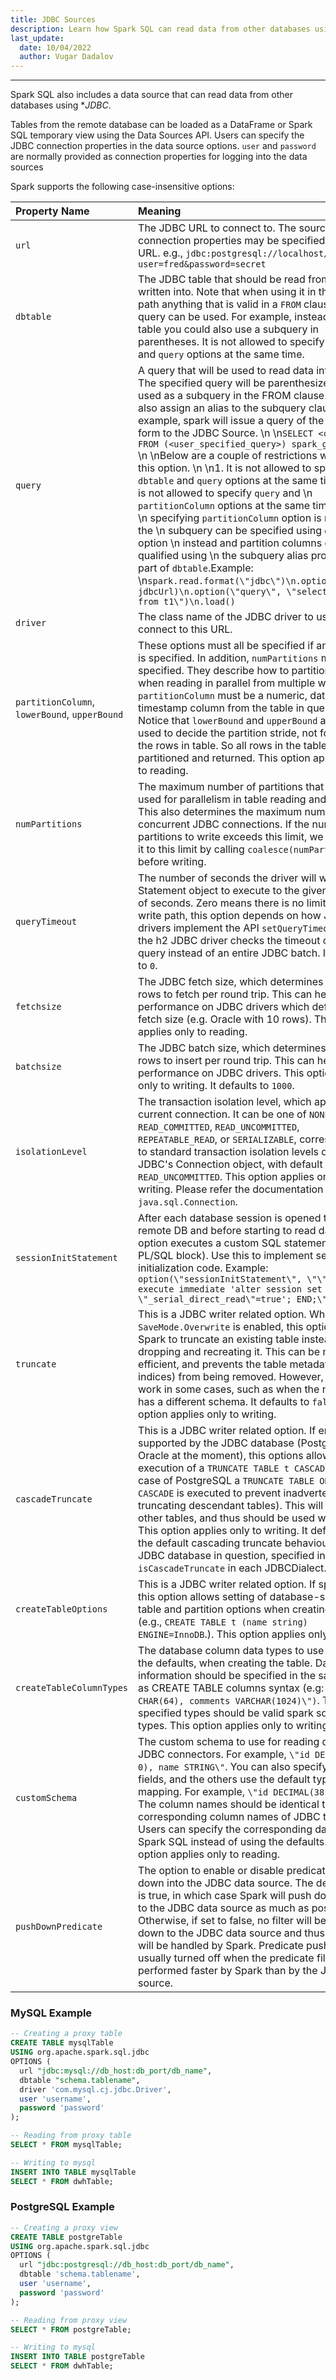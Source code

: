 ```yaml
---
title: JDBC Sources
description: Learn how Spark SQL can read data from other databases using JDBC. Users can specify JDBC connection properties in the data source options.
last_update:
  date: 10/04/2022
  author: Vugar Dadalov
---
```

___

Spark SQL also includes a data source that can read data from other databases using **JDBC*. 

Tables from the remote database can be loaded as a DataFrame or Spark SQL temporary view using the Data Sources API. Users can specify the JDBC connection properties in the data source options. `user` and `password` are normally provided as connection properties for logging into the data sources

Spark supports the following case-insensitive options:

| Property Name | Meaning |
| :--- | :--- |
| `url` | The JDBC URL to connect to. The source-specific connection properties may be specified in the URL. e.g., `jdbc:postgresql://localhost/test?user=fred&password=secret` |
| `dbtable` | The JDBC table that should be read from or written into. Note that when using it in the read path anything that is valid in a `FROM` clause of a SQL query can be used. For example, instead of a full table you could also use a subquery in parentheses. It is not allowed to specify `dbtable` and `query` options at the same time. |
| `query` | A query that will be used to read data into Spark. The specified query will be parenthesized and used as a subquery in the FROM clause. Spark will also assign an alias to the subquery clause. As an example, spark will issue a query of the following form to the JDBC Source.  \n  \n`SELECT <columns> FROM (<user_specified_query>) spark_gen_alias`  \n  \nBelow are a couple of restrictions while using this option.  \n  \n1. It is not allowed to specify `dbtable` and `query` options at the same time.\n2. It is not allowed to specify `query` and  \n   `partitionColumn` options at the same time. When  \n   specifying `partitionColumn` option is required, the  \n   subquery can be specified using `dbtable` option  \n   instead and partition columns can be qualified using  \n   the subquery alias provided as part of `dbtable`.Example:  \n`spark.read.format(\"jdbc\")\n.option(\"url\", jdbcUrl)\n.option(\"query\", \"select c1, c2 from t1\")\n.load()`
| `driver` | The class name of the JDBC driver to use to connect to this URL. |
| `partitionColumn`, `lowerBound`, `upperBound` | These options must all be specified if any of them is specified. In addition, `numPartitions` must be specified. They describe how to partition the table when reading in parallel from multiple workers. `partitionColumn` must be a numeric, date, or timestamp column from the table in question. Notice that `lowerBound` and `upperBound` are just used to decide the partition stride, not for filtering the rows in table. So all rows in the table will be partitioned and returned. This option applies only to reading.|
| `numPartitions` | The maximum number of partitions that can be used for parallelism in table reading and writing. This also determines the maximum number of concurrent JDBC connections. If the number of partitions to write exceeds this limit, we decrease it to this limit by calling `coalesce(numPartitions)` before writing. |
| `queryTimeout` | The number of seconds the driver will wait for a Statement object to execute to the given number of seconds. Zero means there is no limit. In the write path, this option depends on how JDBC drivers implement the API `setQueryTimeout`, e.g., the h2 JDBC driver checks the timeout of each query instead of an entire JDBC batch. It defaults to `0`.|
|`fetchsize` | The JDBC fetch size, which determines how many rows to fetch per round trip. This can help performance on JDBC drivers which default to low fetch size (e.g. Oracle with 10 rows). This option applies only to reading.|
| `batchsize` | The JDBC batch size, which determines how many rows to insert per round trip. This can help performance on JDBC drivers. This option applies only to writing. It defaults to `1000`.|
| `isolationLevel` | The transaction isolation level, which applies to current connection. It can be one of `NONE`, `READ_COMMITTED`, `READ_UNCOMMITTED`, `REPEATABLE_READ`, or `SERIALIZABLE`, corresponding to standard transaction isolation levels defined by JDBC's Connection object, with default of `READ_UNCOMMITTED`. This option applies only to writing. Please refer the documentation in `java.sql.Connection`.|
| `sessionInitStatement`| After each database session is opened to the remote DB and before starting to read data, this option executes a custom SQL statement (or a PL/SQL block). Use this to implement session initialization code. Example: `option(\"sessionInitStatement\", \"\"\"BEGIN execute immediate 'alter session set \"_serial_direct_read\"=true'; END;\"\"\")`|
| `truncate` | This is a JDBC writer related option. When `SaveMode.Overwrite` is enabled, this option causes Spark to truncate an existing table instead of dropping and recreating it. This can be more efficient, and prevents the table metadata (e.g., indices) from being removed. However, it will not work in some cases, such as when the new data has a different schema. It defaults to `false`. This option applies only to writing.|
| `cascadeTruncate` | This is a JDBC writer related option. If enabled and supported by the JDBC database (PostgreSQL and Oracle at the moment), this options allows execution of a `TRUNCATE TABLE t CASCADE` (in the case of PostgreSQL a `TRUNCATE TABLE ONLY t CASCADE` is executed to prevent inadvertently truncating descendant tables). This will affect other tables, and thus should be used with care. This option applies only to writing. It defaults to the default cascading truncate behaviour of the JDBC database in question, specified in the `isCascadeTruncate` in each JDBCDialect.|
| `createTableOptions` | This is a JDBC writer related option. If specified, this option allows setting of database-specific table and partition options when creating a table (e.g., `CREATE TABLE t (name string) ENGINE=InnoDB`.). This option applies only to writing.|
| `createTableColumnTypes` | The database column data types to use instead of the defaults, when creating the table. Data type information should be specified in the same format as CREATE TABLE columns syntax (e.g: `\"name CHAR(64), comments VARCHAR(1024)\")`. The specified types should be valid spark sql data types. This option applies only to writing.|
| `customSchema` | The custom schema to use for reading data from JDBC connectors. For example, `\"id DECIMAL(38, 0), name STRING\"`. You can also specify partial fields, and the others use the default type mapping. For example, `\"id DECIMAL(38, 0)\"`. The column names should be identical to the corresponding column names of JDBC table. Users can specify the corresponding data types of Spark SQL instead of using the defaults. This option applies only to reading.|
| `pushDownPredicate` | The option to enable or disable predicate push-down into the JDBC data source. The default value is true, in which case Spark will push down filters to the JDBC data source as much as possible. Otherwise, if set to false, no filter will be pushed down to the JDBC data source and thus all filters will be handled by Spark. Predicate push-down is usually turned off when the predicate filtering is performed faster by Spark than by the JDBC data source.|


### MySQL Example

```sql
-- Creating a proxy table
CREATE TABLE mysqlTable
USING org.apache.spark.sql.jdbc
OPTIONS (
  url "jdbc:mysql://db_host:db_port/db_name",
  dbtable "schema.tablename",
  driver 'com.mysql.cj.jdbc.Driver',
  user 'username',
  password 'password'
);

-- Reading from proxy table
SELECT * FROM mysqlTable;

-- Writing to mysql
INSERT INTO TABLE mysqlTable
SELECT * FROM dwhTable;
```



### PostgreSQL Example

```sql
-- Creating a proxy view
CREATE TABLE postgreTable
USING org.apache.spark.sql.jdbc
OPTIONS (
  url "jdbc:postgresql://db_host:db_port/db_name",
  dbtable 'schema.tablename',
  user 'username',
  password 'password'
);

-- Reading from proxy view
SELECT * FROM postgreTable;

-- Writing to mysql
INSERT INTO TABLE postgreTable
SELECT * FROM dwhTable;
```